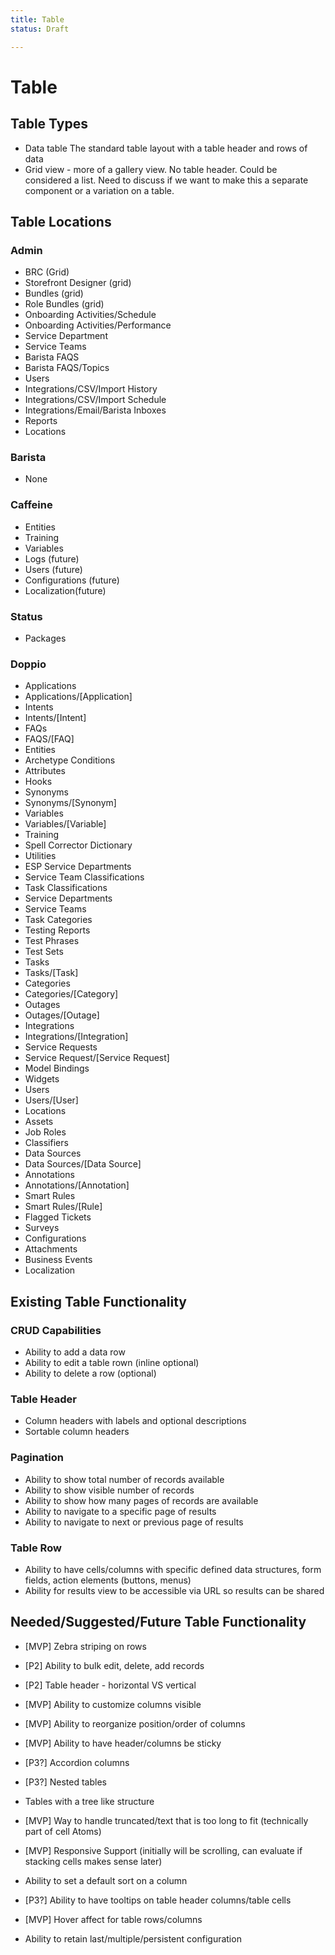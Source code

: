 ```yaml
---
title: Table
status: Draft

---
```


# Table

## Table Types

- Data table The standard table layout with a table header and rows of data
- Grid view - more of a gallery view. No table header. Could be considered a list. Need to discuss if we want to make this a separate component or a variation on a table.

## Table Locations

### Admin

- BRC (Grid)
- Storefront Designer (grid)
- Bundles (grid)
- Role Bundles (grid)
- Onboarding Activities/Schedule
- Onboarding Activities/Performance
- Service Department
- Service Teams
- Barista FAQS
- Barista FAQS/Topics
- Users
- Integrations/CSV/Import History
- Integrations/CSV/Import Schedule
- Integrations/Email/Barista Inboxes
- Reports
- Locations

### Barista

- None

### Caffeine

- Entities
- Training
- Variables
- Logs (future)
- Users (future)
- Configurations (future)
- Localization(future)

### Status

- Packages

### Doppio

- Applications
- Applications/[Application]
- Intents
- Intents/[Intent]
- FAQs
- FAQS/[FAQ]
- Entities
- Archetype Conditions
- Attributes
- Hooks
- Synonyms
- Synonyms/[Synonym]
- Variables
- Variables/[Variable]
- Training
- Spell Corrector Dictionary
- Utilities
- ESP Service Departments
- Service Team Classifications
- Task Classifications
- Service Departments
- Service Teams
- Task Categories
- Testing Reports
- Test Phrases
- Test Sets
- Tasks
- Tasks/[Task]
- Categories
- Categories/[Category]
- Outages
- Outages/[Outage]
- Integrations
- Integrations/[Integration]
- Service Requests
- Service Request/[Service Request]
- Model Bindings
- Widgets
- Users
- Users/[User]
- Locations
- Assets
- Job Roles
- Classifiers
- Data Sources
- Data Sources/[Data Source]
- Annotations
- Annotations/[Annotation]
- Smart Rules
- Smart Rules/[Rule]
- Flagged Tickets
- Surveys
- Configurations
- Attachments
- Business Events
- Localization

## Existing Table Functionality

### CRUD Capabilities

- Ability to add a data row
- Ability to edit a table rown (inline optional)
- Ability to delete a row (optional)

### Table Header

- Column headers with labels and optional descriptions
- Sortable column headers

### Pagination

- Ability to show total number of records available
- Ability to show visible number of records
- Ability to show how many pages of records are available
- Ability to navigate to a specific page of results
- Ability to navigate to next or previous page of results

### Table Row

- Ability to have cells/columns with specific defined data structures, form fields, action elements (buttons, menus)
- Ability for results view to be accessible via URL so results can be shared

## Needed/Suggested/Future Table Functionality

- <span class="x x-first x-last">[MVP] </span>Zebra striping on rows
- [P2] Ability to bulk edit, delete, add records
- <span class="x x-first x-last">[P2] </span>Table header - horizontal VS vertical
- <span class="x x-first x-last">[MVP] </span>Ability to customize columns visible
- <span class="x x-first x-last">[MVP] </span>Ability to reorganize position/order of columns
- <span class="x x-first x-last">[MVP] </span>Ability to have header/columns be sticky
- <span class="x x-first x-last">[P3?] </span>Accordion columns
- <span class="x x-first x-last">[P3?] </span>Nested tables
- Tables with a tree like structure
- <span class="x x-first x-last">[MVP] </span>Way to handle truncated/text that is too long to fit<span class="x x-first x-last"> (technically part of cell Atoms)</span>
- <span class="x x-first x-last">[MVP] Responsive Support (initially will be scrolling, can evaluate if stacking cells makes sense later)</span>
- Ability to set a default sort on a column
- <span class="x x-first x-last">[P3?] </span>Ability to have tooltips on table header columns/table cells
- <span class="x x-first x-last">[MVP] </span>Hover affect for table rows/columns

- Ability to retain last/multiple/persistent configuration
